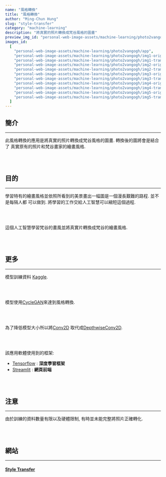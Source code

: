 ```yaml
---
name: "風格轉換"
title: "風格轉換"
author: "Ming-Chun Hung"
slug: "style-transfer"
category: "machine-learning"
description: "將真實的照片轉換成梵谷風格的圖畫"
preview_img_id: "personal-web-image-assets/machine-learning/photo2vangogh/preview"
images_id:
  [
    "personal-web-image-assets/machine-learning/photo2vangogh/app",
    "personal-web-image-assets/machine-learning/photo2vangogh/img1-origin",
    "personal-web-image-assets/machine-learning/photo2vangogh/img1-transform",
    "personal-web-image-assets/machine-learning/photo2vangogh/img2-origin",
    "personal-web-image-assets/machine-learning/photo2vangogh/img2-transform",
    "personal-web-image-assets/machine-learning/photo2vangogh/img3-origin",
    "personal-web-image-assets/machine-learning/photo2vangogh/img3-transform",
    "personal-web-image-assets/machine-learning/photo2vangogh/img4-origin",
    "personal-web-image-assets/machine-learning/photo2vangogh/img4-transform",
    "personal-web-image-assets/machine-learning/photo2vangogh/img5-origin",
    "personal-web-image-assets/machine-learning/photo2vangogh/img5-transform",
  ]
---
```


## 簡介

---

此風格轉換的應用是將真實的照片轉換成梵谷風格的圖畫. 轉換後的圖將會是結合了
真實原有的照片和梵谷畫家的繪畫風格.

<br />
<br />

## 目的

---

學習特有的繪畫風格並依照所看到的美景畫出一幅圖是一個漫長艱難的路程. 並不是每隔人都
可以做到. 將學習的工作交給人工智慧可以縮短這個過程.

<br />
<br />

這個人工智慧學習梵谷的畫風並將真實片轉換成梵谷的繪畫風格.

<br />
<br />

## 更多

---

模型訓練資料 [Kaggle](https://www.kaggle.com/datasets/suyashdamle/cyclegan?select=vangogh2photo).

<br />
<br />

模型使用[CycleGAN](https://www.tensorflow.org/tutorials/generative/cyclegan)來達到風格轉換.

<br />
<br />

為了降低模型大小所以將[Conv2D](https://www.tensorflow.org/api_docs/python/tf/keras/layers/Conv2D)
取代成[DepthwiseConv2D](https://www.tensorflow.org/api_docs/python/tf/keras/layers/DepthwiseConv2D).

<br />
<br />

該應用軟體使用到的框架:

- [Tensorflow](https://www.tensorflow.org/) : **深度學習框架**
- [Streamlit](https://streamlit.io/) : **網頁前端**

<br />
<br />

## 注意

---

由於訓練的資料數量有限以及硬體限制, 有時並未能完整將照片正確轉化.

<br />
<br />

## 網站

---

#### [Style Transfer](https://vangoghstyletransformationapp.streamlit.app/)

<br />
<br />

